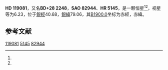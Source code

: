 {{Starbox begin
| name = HD 119081
}}
{{Starbox observe
| epoch = [[J2000.0|J2000.0]]
| constell = {{星座名待查}}<ref name=SIMBAD>{{cite web
 | url=http://simbad.u-strasbg.fr/simbad/sim-id?Ident=HR+5145
 | title=Pulsating variable Star
 | publisher=Centre de Données astronomiques de Strasbourg
 | work=SIMBAD
 | accessdate=2012-07-13
 | archive-date=2016-03-18
 | archive-url=https://web.archive.org/web/20160318162331/http://simbad.u-strasbg.fr/simbad/sim-id?Ident=HR+5145
 | dead-url=no
 }}</ref><ref name=DATA>{{cite web
 | url=http://vizier.u-strasbg.fr/viz-bin/VizieR-5?-out.add=.&-source=5050&-corr=PK=HR&-out.max=9999&HR=5145
 | title=VizieR Detailed Page
 | accessdate=2012-07-13
 | archive-date=2016-03-04
 | archive-url=https://web.archive.org/web/20160304211426/http://vizier.u-strasbg.fr/viz-bin/VizieR-5?-out.add=.&-source=5050&-corr=PK=HR&-out.max=9999&HR=5145
 | dead-url=no
 }}</ref>
| 星官 = 
| ra = {{RA|13|40|39.1}}<ref name=SIMBAD /><ref name=DATA />
| dec = {{DEC|+28|3|55}}<ref name=SIMBAD /><ref name=DATA />
| appmag_v = 6.23<ref name=SIMBAD /><ref name=DATA />
}}
{{Starbox character
| class = K3III<ref name=SIMBAD /><ref name=DATA />
| b-v = 1.28<ref name=SIMBAD /><ref name=DATA />
| u-b = 1.5<ref name=SIMBAD /><ref name=DATA />
| r-i = <ref name=SIMBAD /><ref name=DATA />
| variable = 
}}
{{Starbox astrometry
| radial_v = 1.5
| prop_mo_ra = -63
| parallax = 
| p_error = 
}}
{{Starbox catalog
| names =BD+28 2248，[[SAO星表|SAO]] 82944，[[HD星表|HD]] 119081，[[HR星表|HR]] 5145}}
{{Starbox reference |Simbad=HR+5145}}
{{Starbox end}}

'''HD 119081'''，又名'''BD+28 2248'''，'''SAO 82944'''、'''HR 5145'''，是一颗恒星<ref name=SIMBAD /><ref name=DATA />，视星等为6.23，位于[[銀道座標系|銀經]]40.68，[[銀道座標系|銀緯]]79.06，其[[B1900.0|B1900.0]]坐标为赤經{{RA|13|36|2.2}}，赤緯{{DEC|+28|79.06|16}}。

== 参考文献 ==
{{reflist}}

{{star-stub}}

[[Category:HD和HDE天體|119081]]
[[Category:HR天體|5145]]
[[Category:SAO天體|82944]]